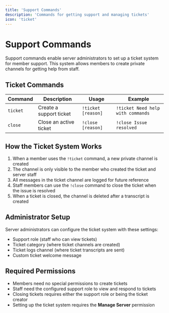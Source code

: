 ```yaml
---
title: 'Support Commands'
description: 'Commands for getting support and managing tickets'
icon: 'ticket'
---
```


# Support Commands

Support commands enable server administrators to set up a ticket system for member support. This system allows members to create private channels for getting help from staff.

## Ticket Commands

| Command | Description | Usage | Example |
| ------- | ----------- | ----- | ------- |
| `ticket` | Create a support ticket | `!ticket [reason]` | `!ticket Need help with commands` |
| `close` | Close an active ticket | `!close [reason]` | `!close Issue resolved` |

## How the Ticket System Works

1. When a member uses the `!ticket` command, a new private channel is created
2. The channel is only visible to the member who created the ticket and server staff
3. All messages in the ticket channel are logged for future reference
4. Staff members can use the `!close` command to close the ticket when the issue is resolved
5. When a ticket is closed, the channel is deleted after a transcript is created

## Administrator Setup

Server administrators can configure the ticket system with these settings:

- Support role (staff who can view tickets)
- Ticket category (where ticket channels are created)
- Ticket logs channel (where ticket transcripts are sent)
- Custom ticket welcome message

## Required Permissions

- Members need no special permissions to create tickets
- Staff need the configured support role to view and respond to tickets
- Closing tickets requires either the support role or being the ticket creator
- Setting up the ticket system requires the **Manage Server** permission
